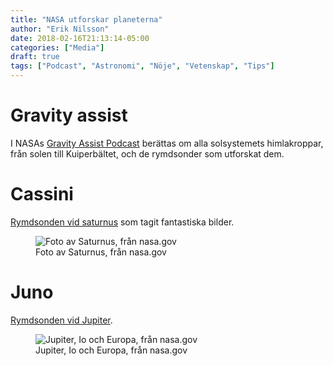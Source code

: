 ```yaml
---
title: "NASA utforskar planeterna"
author: "Erik Nilsson"
date: 2018-02-16T21:13:14-05:00
categories: ["Media"]
draft: true
tags: ["Podcast", "Astronomi", "Nöje", "Vetenskap", "Tips"]
---
```


# Gravity assist

I NASAs [Gravity Assist Podcast](https://www.nasa.gov/gravity-assist) berättas om alla solsystemets himlakroppar, från solen till Kuiperbältet, och de rymdsonder som utforskat dem.

# Cassini

[Rymdsonden vid saturnus](https://saturn.jpl.nasa.gov/) som tagit fantastiska bilder.

![Foto av Saturnus, från nasa.gov](/media/saturn_7626.jpg)

# Juno

[Rymdsonden vid Jupiter](https://www.nasa.gov/mission_pages/juno/main/index.html).

![Jupiter, Io och Europa, från nasa.gov](/media/jupiter_io_europa.png)
